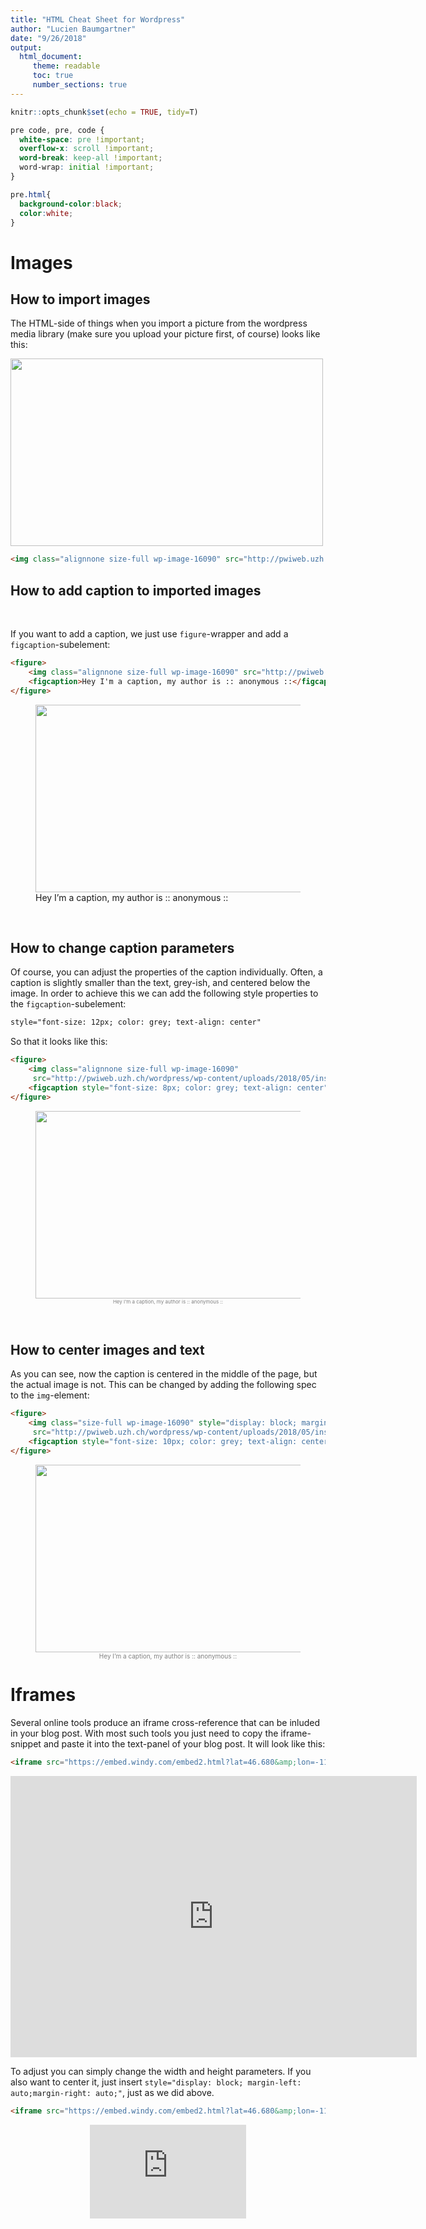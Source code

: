 ```yaml
---
title: "HTML Cheat Sheet for Wordpress"
author: "Lucien Baumgartner"
date: "9/26/2018"
output: 
  html_document:
     theme: readable 
     toc: true
     number_sections: true 
---
```


```r
knitr::opts_chunk$set(echo = TRUE, tidy=T)
```

```css
pre code, pre, code {
  white-space: pre !important;
  overflow-x: scroll !important;
  word-break: keep-all !important;
  word-wrap: initial !important;
}

pre.html{
  background-color:black;
  color:white;
}
```



# Images

## How to import images

The HTML-side of things when you import a picture from the wordpress media library (make sure you upload your picture first, of course) looks like this:


<img class="alignnone size-full wp-image-16090" src="http://pwiweb.uzh.ch/wordpress/wp-content/uploads/2018/05/insta.jpg" alt="" width="500" height="300" />

```html
<img class="alignnone size-full wp-image-16090" src="http://pwiweb.uzh.ch/wordpress/wp-content/uploads/2018/05/insta.jpg" alt="" width="500" height="300" />

```

## How to add caption to imported images 

&nbsp;

If you want to add a caption, we just use `figure`-wrapper and add a `figcaption`-subelement:

```html
<figure>
    <img class="alignnone size-full wp-image-16090" src="http://pwiweb.uzh.ch/wordpress/wp-content/uploads/2018/05/insta.jpg" alt="" width="500" height="300" />
    <figcaption>Hey I'm a caption, my author is :: anonymous ::</figcaption>
</figure>
```

<figure>
    <img class="alignnone size-full wp-image-16090" src="http://pwiweb.uzh.ch/wordpress/wp-content/uploads/2018/05/insta.jpg" alt="" width="500" height="300" />
    <figcaption>Hey I'm a caption, my author is :: anonymous ::</figcaption>
</figure>

&nbsp;

## How to change caption parameters

Of course, you can adjust the properties of the caption individually. Often, a caption is slightly smaller than the text, grey-ish, and centered below the image. In order to achieve this we can add the following style properties to the `figcaption`-subelement:

```html
style="font-size: 12px; color: grey; text-align: center"

```

So that it looks like this:

```html
<figure>
    <img class="alignnone size-full wp-image-16090"
     src="http://pwiweb.uzh.ch/wordpress/wp-content/uploads/2018/05/insta.jpg" alt="" width="500" height="300" />
    <figcaption style="font-size: 8px; color: grey; text-align: center">Hey I'm a caption, my author is :: anonymous ::</figcaption>
</figure>
```

<figure>
    <img class="alignnone size-full wp-image-16090"
     src="http://pwiweb.uzh.ch/wordpress/wp-content/uploads/2018/05/insta.jpg" alt="" width="500" height="300" />
    <figcaption style="font-size: 8px; color: grey; text-align: center">Hey I'm a caption, my author is :: anonymous ::</figcaption>
</figure>

&nbsp;

## How to center images and text

As you can see, now the caption is centered in the middle of the page, but the actual image is not. This can be changed by adding the following spec to the `img`-element:

```html
<figure>
    <img class="size-full wp-image-16090" style="display: block; margin-left: auto;margin-right: auto;"
     src="http://pwiweb.uzh.ch/wordpress/wp-content/uploads/2018/05/insta.jpg" alt="" width="500" height="300" />
    <figcaption style="font-size: 10px; color: grey; text-align: center">Hey I'm a caption, my author is :: anonymous ::</figcaption>
</figure>
```

<figure>
    <img class="size-full wp-image-16090" style="display: block; margin-left: auto;margin-right: auto;"
     src="http://pwiweb.uzh.ch/wordpress/wp-content/uploads/2018/05/insta.jpg" alt="" width="500" height="300" />
    <figcaption style="font-size: 10px; color: grey; text-align: center">Hey I'm a caption, my author is :: anonymous ::</figcaption>
</figure>

# Iframes

Several online tools produce an iframe cross-reference that can be inluded in your blog post. With most such tools you just need to copy the iframe-snippet and paste it into the text-panel of your blog post. It will look like this:

```html
<iframe src="https://embed.windy.com/embed2.html?lat=46.680&amp;lon=-117.246&amp;zoom=3&amp;level=850h&amp;overlay=wind&amp;menu=&amp;message=&amp;marker=&amp;calendar=&amp;pressure=&amp;type=map&amp;location=coordinates&amp;detail=&amp;detailLat=46.680&amp;detailLon=-117.246&amp;metricWind=default&amp;metricTemp=default&amp;radarRange=-1" width="650" height="450" frameborder="0"></iframe>
```

<iframe src="https://embed.windy.com/embed2.html?lat=46.680&amp;lon=-117.246&amp;zoom=3&amp;level=850h&amp;overlay=wind&amp;menu=&amp;message=&amp;marker=&amp;calendar=&amp;pressure=&amp;type=map&amp;location=coordinates&amp;detail=&amp;detailLat=46.680&amp;detailLon=-117.246&amp;metricWind=default&amp;metricTemp=default&amp;radarRange=-1" width="650" height="450" frameborder="0"></iframe>

To adjust you can simply change the width and height parameters. If you also want to center it, just insert `style="display: block; margin-left: auto;margin-right: auto;"`, just as we did above.

```html
<iframe src="https://embed.windy.com/embed2.html?lat=46.680&amp;lon=-117.246&amp;zoom=3&amp;level=850h&amp;overlay=wind&amp;menu=&amp;message=&amp;marker=&amp;calendar=&amp;pressure=&amp;type=map&amp;location=coordinates&amp;detail=&amp;detailLat=46.680&amp;detailLon=-117.246&amp;metricWind=default&amp;metricTemp=default&amp;radarRange=-1" style="display: block; margin-left: auto;margin-right: auto;" width="250" height="150" frameborder="0"></iframe>
```
<iframe src="https://embed.windy.com/embed2.html?lat=46.680&amp;lon=-117.246&amp;zoom=3&amp;level=850h&amp;overlay=wind&amp;menu=&amp;message=&amp;marker=&amp;calendar=&amp;pressure=&amp;type=map&amp;location=coordinates&amp;detail=&amp;detailLat=46.680&amp;detailLon=-117.246&amp;metricWind=default&amp;metricTemp=default&amp;radarRange=-1" style="display: block; margin-left: auto;margin-right: auto;" width="250" height="150" frameborder="0"></iframe>
